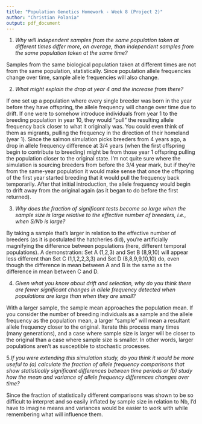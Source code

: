 ```yaml
---
title: "Population Genetics Homework - Week 8 (Project 2)"
author: "Christian Polania"
output: pdf_document
---
```


1. *Why will independent samples from the same population taken at different times differ more, on average, than independent samples from the same population taken at the same time?*  
  
  Samples from the same biological population taken at different times are not from the same population, statistically. Since population allele frequencies change over time, sample allele frequencies will also change.  
  
2. *What might explain the drop at year 4 and the increase from there?*  
  
  If one set up a population where every single breeder was born in the year before they have offspring, the allele frequency will change over time due to drift. If one were to somehow introduce individuals from year 1 to the breeding population in year 10, they would "pull" the resulting allele frequency back closer to what it originally was. You could even think of them as migrants, pulling the frequency in the direction of their homeland (year 1).
  Since the salmon simulation picks breeders from 4 years ago, a drop in allele frequency difference at 3/4 years (when the first offspring begin to contribute to breeding) might be from those year 1 offspring pulling the population closer to the original state. I'm not quite sure where the simulation is sourcing breeders from before the 3/4 year mark, but if they're from the same-year population it would make sense that once the offspring of the first year started breeding that it would pull the frequency back temporarily. After that initial introduction, the allele frequency would begin to drift away from the original again (as it began to do before the first returned).  
  
3. *Why does the fraction of significant tests become so large when the sample size is large relative to the effective number of breeders, i.e., when S/Nb is large?*  
  
  By taking a sample that's larger in relation to the effective number of breeders (as it is postulated the hatcheries did), you're artificially magnifying the difference between populations (here, different temporal populations). A demonstration: Set A (1,2,3) and Set B (8,9,10) will appear less different than Set C (1,1,2,2,3,3) and Set D (8,8,9,9,10,10) do, even though the difference in mean between A and B is the same as the difference in mean between C and D. 
  
4. *Given what you know about drift and selection, why do you think there are fewer significant changes in allele frequency detected when populations are large than when they are small?*  
  
  With a larger sample, the sample mean approaches the population mean. If you consider the number of breeding individuals as a sample and the allele frequency as the population mean, a larger "sample" will mean a resultant allele frequency closer to the original. Iterate this process many times (many generations), and a case where sample size is larger will be closer to the original than a case where sample size is smaller. In other words, larger populations aren't as susceptible to stochastic processes.  
    
5.*If you were extending this simulation study, do you think it would be more useful to (a) calculate the fraction of allele frequency comparisons that show statistically significant differences between time periods or (b) study how the mean and variance of allele frequency differences changes over time?*  
  
  Since the fraction of statistically different comparisons was shown to be so difficult to interpret and so easily inflated by sample size in relation to Nb, I'd have to imagine means and variances would be easier to work with while remembering what will influence them.  
  